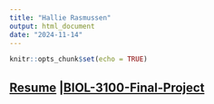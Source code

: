 ```yaml
---
title: "Hallie Rasmussen"
output: html_document
date: "2024-11-14"
---
```


```r
knitr::opts_chunk$set(echo = TRUE)
```

## [Resume]("/Users/halli/Downloads/Website/HallieRasmussen.github.io/Resume.pdf.pdf") |[BIOL-3100-Final-Project]("/Users/halli/Downloads/Website/HallieRasmussen.github.io/Final.project.Rmd") ##
